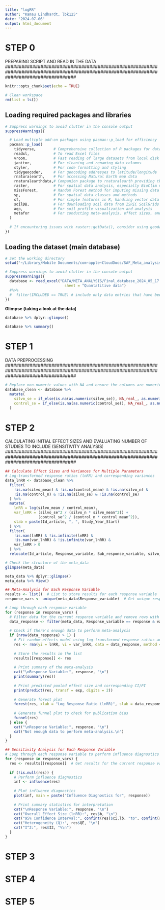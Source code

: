 ```yaml
---
title: "logRR"
author: "Kamau Lindhardt, lbk125"
date: "2024-07-06"
output: html_document
---
```


#############
# STEP 0
##########################################################################################################################################
PREPARING SCRIPT AND READ IN THE DATA
##########################################################################################################################################

```r
knitr::opts_chunk$set(echo = TRUE)
```

```r
# Clean workspace
rm(list = ls())
```


## Loading required packages and libraries

```r
# Suppress warnings to avoid clutter in the console output
suppressWarnings({

  # Load multiple add-on packages using pacman::p_load for efficiency
  pacman::p_load(
    tidyverse,        # Comprehensive collection of R packages for data science
    readxl,           # To read Excel files
    vroom,            # Fast reading of large datasets from local disk
    janitor,          # For cleaning and renaming data columns
    styler,           # For code formatting and styling
    tidygeocoder,     # For geocoding addresses to latitude/longitude
    rnaturalearth,    # For accessing Natural Earth map data
    rnaturalearthdata,# Companion package to rnaturalearth providing the data
    raster,           # For spatial data analysis, especially BioClim variables from WorldClim
    missForest,       # Random Forest method for imputing missing data
    sp,               # For spatial data classes and methods
    sf,               # For simple features in R, handling vector data
    soilDB,           # For downloading soil data from ISRIC SoilGrids
    aqp,              # For soil profile visualization and analysis
    metafor           # For conducting meta-analysis, effect sizes, and response ratios
  )
  
  # If encountering issues with raster::getData(), consider using geodata::worldclim_global() from the geodata package
})
```


## Loading the dataset (main database)

```r
# Set the working directory
setwd("~/Library/Mobile Documents/com~apple~CloudDocs/SAF_Meta_analysis/META_ANALYSIS/R/Temperate_SAF_meta_analysis")

# Suppress warnings to avoid clutter in the console output
suppressWarnings({
  database <- read_excel("DATA/META_ANALYSIS/Final_database_2024_05_17.xlsx", 
                           sheet = "Quantatitive data") 
  #%>%
  #  filter(INCLUDED == TRUE) # include only data entries that have been assesed and deemed included
})
```

**Glimpse (taking a look at the data)**
```r
database %>% dplyr::glimpse() 
```

```r
database %>% summary() 
```


#############
# STEP 1
##########################################################################################################################################
DATA PREPROCESSING
##########################################################################################################################################

```r
# Replace non-numeric values with NA and ensure the columns are numeric
database_clean <- database %>% 
  mutate(
    silvo_se = if_else(is.na(as.numeric(silvo_se)), NA_real_, as.numeric(silvo_se)),
    control_se = if_else(is.na(as.numeric(control_se)), NA_real_, as.numeric(control_se))
  )

```



#############
# STEP 2
##########################################################################################################################################
CALCULATING INITIAL EFFECT SIZES AND EVALUATING NUMBER OF STUDIES TO INCLUDE (SENSITIVITY ANALYSIS)
##########################################################################################################################################


```r
## Calculate Effect Sizes and Variances for Multiple Parameters
# Log-transformed response ratios (lnRR) and corresponding variances
data_lnRR <- database_clean %>%
  filter(
    !is.na(silvo_mean) & !is.na(control_mean) & !is.na(silvo_n) & 
    !is.na(control_n) & !is.na(silvo_se) & !is.na(control_se)
  ) %>%
  mutate(
    lnRR = log(silvo_mean / control_mean),
    var_lnRR = (silvo_se^2 / (silvo_n * silvo_mean^2)) + 
               (control_se^2 / (control_n * control_mean^2)),
    slab = paste(Id_article, ", ", Study_Year_Start)
  ) %>%
  filter(
    !is.nan(lnRR) & !is.infinite(lnRR) & 
    !is.nan(var_lnRR) & !is.infinite(var_lnRR) & 
    var_lnRR > 0
  ) %>%
  relocate(Id_article, Response_variable, Sub_response_variable, silvo_mean, silvo_se, control_mean, control_se, lnRR, var_lnRR)

# Check the structure of the meta_data
glimpse(meta_data)
```

```r
meta_data %>% dplyr::glimpse() 
meta_data %>% View()
```


```r
## Meta-Analysis for Each Response Variable
results <- list()  # List to store results for each response variable
response_vars <- unique(meta_data$Response_variable)  # Get unique response variables

# Loop through each response variable
for (response in response_vars) {
  # Filter data for the current response variable and remove rows with non-positive or missing variances
  data_response <- filter(meta_data, Response_variable == response & var_lnRR > 0 & !is.na(var_lnRR))
  
  # Check if there's enough data to perform meta-analysis
  if (nrow(data_response) > 1) {
    # Fit random-effects model using log-transformed response ratios and variances
    res <- rma(yi = lnRR, vi = var_lnRR, data = data_response, method = "REML")
    
    # Store the results in the list
    results[[response]] <- res
    
    # Print summary of the meta-analysis
    cat("\nResponse Variable:", response, "\n")
    print(summary(res))
    
    # Print predicted pooled effect size and corresponding CI/PI
    print(predict(res, transf = exp, digits = 2))
    
    # Generate forest plot
    forest(res, xlab = "Log Response Ratio (lnRR)", slab = data_response$slab, main = response, cex = 0.8, cex.lab = 1.2)
    
    # Generate funnel plot to check for publication bias
    funnel(res)
  } else {
    cat("\nResponse Variable:", response, "\n")
    cat("Not enough data to perform meta-analysis.\n")
  }
}

## Sensitivity Analysis for Each Response Variable
# Loop through each response variable to perform influence diagnostics
for (response in response_vars) {
  res <- results[[response]]  # Get results for the current response variable
  
  if (!is.null(res)) {
    # Perform influence diagnostics
    inf <- influence(res)
    
    # Plot influence diagnostics
    plot(inf, main = paste("Influence Diagnostics for", response))
    
    # Print summary statistics for interpretation
    cat("\nResponse Variable:", response, "\n")
    cat("Overall Effect Size (lnRR):", res$b, "\n")
    cat("95% Confidence Interval:", confint(res)$ci.lb, "to", confint(res)$ci.ub, "\n")
    cat("Heterogeneity (Q):", res$QE, "\n")
    cat("I^2:", res$I2, "%\n")
  }
}
```


#############
# STEP 3
##########################################################################################################################################

##########################################################################################################################################








#############
# STEP 4
##########################################################################################################################################

##########################################################################################################################################











#############
# STEP 5
##########################################################################################################################################

##########################################################################################################################################
